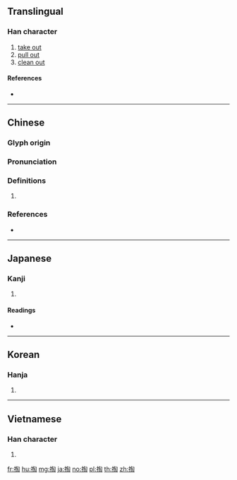 {{also|搯}}
==Translingual==

===Han character===
{{Han char|rn=64|rad=手|as=08|sn=11|four=57020|canj=QPOU|ids=⿰扌匋}}

# [[take out]]
# [[pull out]]
# [[clean out]]

====References====
* {{Han ref|kx=0437.090|dkj=12251|dj=0786.130|hdz=31902.060|uh=638F|ud=25487|bh=B1C7|bd=45511}}

----

==Chinese==
{{zh-forms}}

===Glyph origin===
{{Han etym}}

===Pronunciation===
{{zh-pron
|m=tāo
|c=tou4,tou1
|h=pfs=
|md=
|mn=
|w=
|mc=y
|oc=y
|cat=
}}

===Definitions===
{{zh-hanzi}}

# {{rfdef|lang=zh}}

===References===
* {{R:yue:Hanzi}}

----

==Japanese==

===Kanji===
{{ja-kanji|grade=|rs=手08}}

# {{defn|lang=ja|sort=手08}}

====Readings====
* {{ja-readings|on=[[とう]] (tō)|kun=[[えらぶ]] (erabu), [[する]] (suru)}}

----

==Korean==

===Hanja===
{{ko-hanja|hangeul=도|eumhun=|rv=do|mr=to|y=to}}

# {{defn|lang=ko|sort=手08}}

----

==Vietnamese==

===Han character===
{{vi-readings|rs=手08|hanviet=đào}}

# {{defn|lang=vi|sort=手08}}

[[fr:掏]]
[[hu:掏]]
[[mg:掏]]
[[ja:掏]]
[[no:掏]]
[[pl:掏]]
[[th:掏]]
[[zh:掏]]